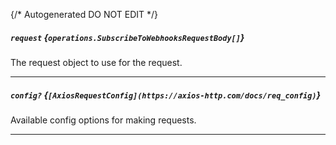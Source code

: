 {/* Autogenerated DO NOT EDIT  */}

##### `request` *{`operations.SubscribeToWebhooksRequestBody[]`}*
The request object to use for the request.
<Collapsible>
    <SubscribeToWebhooksRequestBody/>
</Collapsible>

---
##### `config?` *{`[AxiosRequestConfig](https://axios-http.com/docs/req_config)`}*
Available config options for making requests.

---
